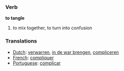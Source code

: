 === Verb ===

'''to tangle'''

# to mix together, to turn into confusion

=== Translations ===
*[[Dutch]]: [[verwarren]], [[in de war brengen]], [[compliceren]]
*[[French]]: [[compliquer]]
*[[Portuguese]]: [[complicar]]